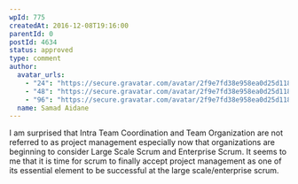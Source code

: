 ```yaml
---
wpId: 775
createdAt: 2016-12-08T19:16:00
parentId: 0
postId: 4634
status: approved
type: comment
author:
  avatar_urls:
    - "24": "https://secure.gravatar.com/avatar/2f9e7fd38e958ea0d25d11871e3a2fe5?s=24&d=mm&r=g"
    - "48": "https://secure.gravatar.com/avatar/2f9e7fd38e958ea0d25d11871e3a2fe5?s=48&d=mm&r=g"
    - "96": "https://secure.gravatar.com/avatar/2f9e7fd38e958ea0d25d11871e3a2fe5?s=96&d=mm&r=g"
  name: Samad Aidane
---
```


I am surprised that Intra Team Coordination and Team Organization are not referred to as project management especially now that organizations are beginning to consider Large Scale Scrum and Enterprise Scrum. It seems to me that it is time for scrum to finally accept project management as one of its essential element to be successful at the large scale/enterprise scrum.